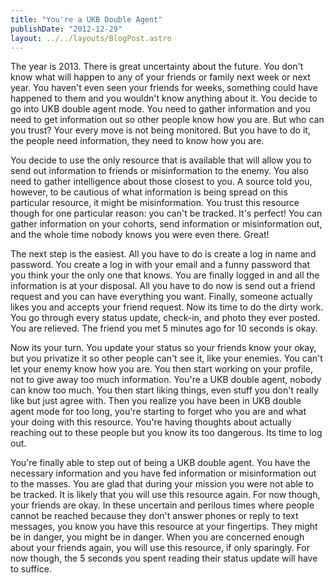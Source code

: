 ```yaml
---
title: "You're a UKB Double Agent"
publishDate: "2012-12-29"
layout: ../../layouts/BlogPost.astro
---
```


The year is 2013. There is great uncertainty about the future. You don't know what will happen to any of your friends or family next week or next year. You haven't even seen your friends for weeks, something could have happened to them and you wouldn't know anything about it. You decide to go into UKB double agent mode. You need to gather information and you need to get information out so other people know how you are. But who can you trust? Your every move is not being monitored. But you have to do it, the people need information, they need to know how you are.

You decide to use the only resource that is available that will allow you to send out information to friends or misinformation to the enemy. You also need to gather intelligence about those closest to you. A source told you, however, to be cautious of what information is being spread on this particular resource, it might be misinformation. You trust this resource though for one particular reason: you can't be tracked. It's perfect! You can gather information on your cohorts, send information or misinformation out, and the whole time nobody knows you were even there. Great!

The next step is the easiest. All you have to do is create a log in name and password. You create a log in with your email and a funny password that you think your the only one that knows. You are finally logged in and all the information is at your disposal. All you have to do now is send out a friend request and you can have everything you want. Finally, someone actually likes you and accepts your friend request. Now its time to do the dirty work. You go through every status update, check-in, and photo they ever posted. You are relieved. The friend you met 5 minutes ago for 10 seconds is okay.

Now its your turn. You update your status so your friends know your okay, but you privatize it so other people can't see it, like your enemies. You can't let your enemy know how you are. You then start working on your profile, not to give away too much information. You're a UKB double agent, nobody can know too much. You then start liking things, even stuff you don't really like but just agree with. Then you realize you have been in UKB double agent mode for too long, you're starting to forget who you are and what your doing with this resource. You're having thoughts about actually reaching out to these people but you know its too dangerous. Its time to log out.

You're finally able to step out of being a UKB double agent. You have the necessary information and you have fed information or misinformation out to the masses. You are glad that during your mission you were not able to be tracked. It is likely that you will use this resource again. For now though, your friends are okay. In these uncertain and perilous times where people cannot be reached because they don't answer phones or reply to text messages, you know you have this resource at your fingertips. They might be in danger, you might be in danger. When you are concerned enough about your friends again, you will use this resource, if only sparingly. For now though, the 5 seconds you spent reading their status update will have to suffice.
